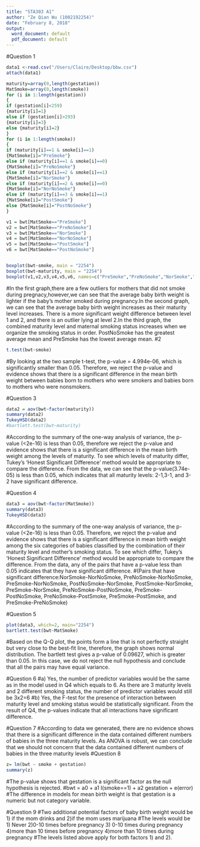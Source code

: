 ```yaml
---
title: "STA303 A1"
author: "Ze Qian Wu (1002192254)"
date: "February 8, 2018"
output:
  word_document: default
  pdf_document: default
---
```


#Question 1
```r
data1 <-read.csv("/Users/Claire/Desktop/bbw.csv")
attach(data1)

maturity=array(0,length(gestation))
MatSmoke=array(0,length(smoke))
for (i in 1:length(gestation))
{
if (gestation[i]<259)
{maturity[i]=1}
else if (gestation[i]>293)
{maturity[i]=3}
else {maturity[i]=2}
}
for (i in 1:length(smoke))
{
if (maturity[i]==1 & smoke[i]==1)
{MatSmoke[i]="PreSmoke"}
else if (maturity[i]==1 & smoke[i]==0)
{MatSmoke[i]="PreNoSmoke"}
else if (maturity[i]==2 & smoke[i]==1)
{MatSmoke[i]="NorSmoke"}
else if (maturity[i]==2 & smoke[i]==0)
{MatSmoke[i]="NorNoSmoke"}
else if (maturity[i]==3 & smoke[i]==1)
{MatSmoke[i]="PostSmoke"}
else {MatSmoke[i]="PostNoSmoke"}
}

v1 = bwt[MatSmoke=="PreSmoke"]
v2 = bwt[MatSmoke=="PreNoSmoke"]
v3 = bwt[MatSmoke=="NorSmoke"]
v4 = bwt[MatSmoke=="NorNoSmoke"]
v5 = bwt[MatSmoke=="PostSmoke"]
v6 = bwt[MatSmoke=="PostNoSmoke"]


boxplot(bwt~smoke, main = "2254")
boxplot(bwt~maturity, main = "2254")
boxplot(v1,v2,v3,v4,v5,v6, names=c("PreSmoke","PreNoSmoke","NorSmoke","NorNoSmoke","PostSmoke","PostNoSmoke"),main = "2254")
```
#In the first graph,there are a few outliers for mothers that did not smoke during pregnacy,however,we can see that the average baby birth weight is lighter if the baby's mother smoked during pregnancy.In the second graph, we can see that the average baby birth weight increases as their maturity level increases. There is a more significant weight difference between level 1 and 2, and there is an outlier lying at level 2.In the third graph, the combined maturity level and maternal smoking status increases when we organize the smoking status in order. PostNoSmoke has the greatest average mean and PreSmoke has the lowest average mean.
#2
```r
t.test(bwt~smoke)
```

#By looking at the two sample t-test, the p-value = 4.994e-06, which is significantly smaller than 0.05. Therefore, we reject the p-value and evidence shows that there is a significant difference in the mean birth weight between babies born to mothers who were smokers and babies born to mothers who were nonsmokers.

#Question 3
```r
data2 = aov(bwt~factor(maturity))
summary(data2)
TukeyHSD(data2)
#bartlett.test(bwt~maturity)
```
#According to the summary of the one-way analysis of variance, the p-value (<2e-16) is less than 0.05, therefore we reject the p-value and evidence shows that there is a significant difference in the mean birth weight among the levels of maturity. To see which levels of maturity differ,  Tukey's ‘Honest Significant Difference’ method would be appropriate to compare the difference. From the data, we can see that the p-value(3.74e-05) is less than 0.05, which indicates that all maturity levels: 2-1,3-1, and 3-2 have significant difference. 

#Question 4
```r
data3 = aov(bwt~factor(MatSmoke))
summary(data3)
TukeyHSD(data3)
```
#According to the summary of the one-way analysis of variance, the p-value (<2e-16) is less than 0.05. Therefore, we reject the p-value and evidence shows that there is a significant difference in mean birth weight among the six categories of babies classified by the combination of their maturity level and mother's smoking status. To see which differ, Tukey's ‘Honest Significant Difference’ method would be appropriate to compare the difference. From the data, any of the pairs that have a p-value less than 0.05 indicates that they have significant difference. 
#(Pairs that have significant difference:NorSmoke-NorNoSmoke, PreNoSmoke-NorNoSmoke, PreSmoke-NorNoSmoke, PostNoSmoke-NorSmoke, PostSmoke-NorSmoke, PreSmoke-NorSmoke, PreNoSmoke-PostNoSmoke, PreSmoke-PostNoSmoke, PreNoSmoke-PostSmoke, PreSmoke-PostSmoke, and PreSmoke-PreNoSmoke)

#Question 5
```r
plot(data3, which=2, main="2254")
bartlett.test(bwt~MatSmoke)
```
#Based on the Q-Q plot, the points form a line that is not perfectly straight but very close to the best-fit line, therefore, the graph shows normal distribution. The bartlett test gives a p-value of 0.09627, which is greater than 0.05. In this case, we do not reject the null hypothesis and conclude that all the pairs may have equal variance.


#Question 6
#a) Yes, the number of predictor variables would be the same as in the model used in Q4 which equals to 6. As there are 3 maturity levels and 2 different smoking status, the number of predictor variables would still be 3x2=6
#b) Yes, the F-test for the presence of interaction between maturity level and smoking status would be statistically significant. From the result of Q4, the p-values indicate that all interactions have significant difference.

#Question 7
#According to data we generated, there are no evidence shows that there is a significant difference in the data contained different numbers of babies in the three maturity levels. As ANOVA is robust, we can conclude that we should not concern that the data contained different numbers of babies in the three maturity levels
#Question 8
```r
z= lm(bwt ~ smoke + gestation)
summary(z)
```
#The p-value shows that gestation is a significant factor as the null hypothesis is rejected. 
#bwt = a0 + a1 I(smoke==1) + a2 gestation + e(error)
#The difference in models for mean birth weight is that gestation is a numeric but not category variable.

#Question 9
#Two additional potential factors of baby birth weight would be 1) if the mom drinks and 2)if the mom uses marijuana
#The levels would be 1) Never 2)0-10 times before pregnancy 3) 0-10 times during pregnancy 4)more than 10 times before pregnancy 4)more than 10 times during pregnancy
#The levels listed above apply for both factors 1) and 2).
